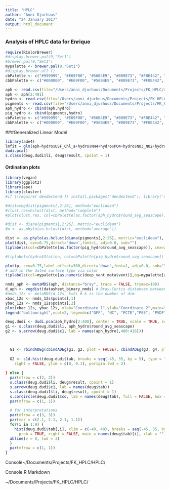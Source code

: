 ```yaml
---
title: "HPLC"
author: "Anni Djurhuus"
date: "24 January 2017"
output: html_document
---
```


### Analysis of HPLC data for Enrique

```r
require(RColorBrewer)
#display.brewer.pal(9,"Set1")
#brewer.pal(9,"Set1")
mypalette <- brewer.pal(9,"Set1")
#display.brewer.all ()
cbPalette <- c("#999999", "#E69F00", "#56B4E9", "#009E73", "#F0E442", "#0072B2", "#D55E00", "#CC79A7")
cbbPalette <- c("#000000", "#E69F00", "#56B4E9", "#009E73", "#F0E442", "#0072B2", "#D55E00", "#CC79A7")

aph <- read.csv(file="/Users/anni_djurhuus/Documents/Projects/FK_HPLC/aph.csv", header=TRUE)
aph <- aph[2:401]
hydro <- read.csv(file="/Users/anni_djurhuus/Documents/Projects/FK_HPLC/hydro.csv", header=TRUE, stringsAsFactors=F, colClasses = c("round_avg_seascape"="factor"))
pigments <- read.csv(file="/Users/anni_djurhuus/Documents/Projects/FK_HPLC/all_pigments.csv", header=TRUE)
aph_hydro <- cbind(aph,hydro)
pig_hydro <- cbind(pigments,hydro)
cbPalette <- c("#999999", "#E69F00", "#56B4E9", "#009E73", "#F0E442", "#0072B2", "#D55E00", "#CC79A7")
cbbPalette <- c("#000000", "#E69F00", "#56B4E9", "#009E73", "#F0E442", "#0072B2", "#D55E00", "#CC79A7")
```

###Generalized Linear Model
```r
library(ade4)
lmfit = glm(aph~hydro$USF_Chl_a+hydro$NH4+hydro$PO4+hydro$NO3_NO2+hydro$NO3+hydro$NO2+hydro$Si+hydro$round_avg_seascape)
dudi.pca()
s.class(deug.dudi$li, deug$result, cpoint = 1)

```

#### Ordination plots

```r
library(vegan)
library(ggplot2)
library(ape)
library(cluster)
#if (!require('dendextend')) install.packages('dendextend'); library('dendextend')

#dist=vegdist(pigments[,2:26], method="euclidean")
#clust.res=hclust(dist, method="complete")
#plot(clust.res, col=cbPalette[as.factor(aph_hydro$round_avg_seascape)],labels=aph_hydro$Station, hang=-1, #cex=0.5, main=NULL, xlab="Sample") #or use labels=n if 

#dist <- diana(pigments[,2:26], metric="euclidean")
#p <- as.phylo(as.hclust(dist, method="average"))

dist <- as.phylo(as.hclust(diana(pigments[,2:26], metric="euclidean"), "ave"))
plot(dist, cex=0.75,direct='down',font=1, adj=0.0, sub="")
tiplabels(col=cbPalette[as.factor(pig_hydro$round_avg_seascape)], cex=2)

#tiplabels(hydro$Station, col=cbPalette[pig_hydro$round_avg_seascape])

plot(p, cex=0.75,label.offset=300,direct='down',font=1, adj=0.0, sub="")
# add in the dated surface type via color
tiplabels(col=mypalette[as.numeric(deep_vent_meta$vent)],bg=mypalette[as.numeric(deep_vent_meta$vent)],pch=c(25,15,17,18,16)[as.factor(deep_vent_meta$vent)], cex=2)


```

```r

nmds_aph <- metaMDS(aph, distance="bray", trace = FALSE, trymax=100) 
d_aph <- vegdist(datasheet_binary_nmds) # Bray-Curtis distances between the rows
#nmds_12s <- metaMDS(d_12s, k=2) # k is the number of dim
xbac_12s <- nmds_12s$points[,1]
ybac_12s <- nmds_12s$points[,2]
plot(xbac_12s, ybac_12s, xlab="Coordinate 1",ylab="Coordinate 2",main="12S", col=c(cbPalette[datasheet_binary$filter_type]), pch=c(15,16,17,15)[datasheet_binary$extraction_method])
legend("bottomright",ncol=2, legend=c("GFF", "NC", "PCTE","PES", "PVDF","MoBio","DNeasy","PC","",""), cex=0.9,col=c("#999999", "#E69F00", "#56B4E9", "#009E73", "#F0E442","black","black","black","white","white"),pch=c(16,16,16,16,16,1,2,0,2,0))
```

```r


deug.dudi <- dudi.pca(aph_hydro[2:400], center = TRUE, scale = TRUE, scan = FALSE)
g1 <- s.class(deug.dudi$li, aph_hydro$round_avg_seascape)
g2 <- s.arrow(deug.dudi$c1, lab = names(aph_hydro[,400:416]))


    
  G1 <- rbindADEg(cbindADEg(g1, g2, plot = FALSE), cbindADEg(g3, g4, plot = FALSE), plot = TRUE)
  
  G2 <- s1d.hist(deug.dudi$tab, breaks = seq(-45, 35, by = 5), type = "density", xlim = c(-40, 40), 
    right = FALSE, ylim = c(0, 0.1), porigin.lwd = 2)
    
} else {
  par(mfrow = c(2, 2))
  s.class(deug.dudi$li, deug$result, cpoint = 1)
  s.arrow(deug.dudi$c1, lab = names(deug$tab))
  s.class(deug.dudi1$li, deug$result, cpoint = 1)
  s.corcircle(deug.dudi1$co, lab = names(deug$tab), full = FALSE, box = TRUE)
  par(mfrow = c(1, 1))

  # for interpretations
  par(mfrow = c(3, 3))
  par(mar = c(2.1, 2.1, 2.1, 1.1))
  for(i in 1:9) {
    hist(deug.dudi$tab[,i], xlim = c(-40, 40), breaks = seq(-45, 35, by = 5), 
      prob = TRUE, right = FALSE, main = names(deug$tab)[i], xlab = "", ylim = c(0, 0.10))
  abline(v = 0, lwd = 3)
  }
  par(mfrow = c(1, 1))
}

```


Console~/Documents/Projects/FK_HPLC/HPLC/
			
Console
R Markdown
	
~/Documents/Projects/FK_HPLC/HPLC/	
			
